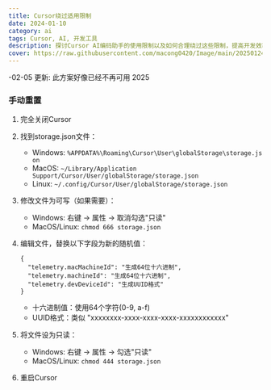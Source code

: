 ```yaml
---
title: Cursor绕过适用限制
date: 2024-01-10
category: ai
tags: Cursor, AI, 开发工具
description: 探讨Cursor AI编码助手的使用限制以及如何合理绕过这些限制，提高开发效率
cover: https://raw.githubusercontent.com/macong0420/Image/main/202501241420134.png
---
```

-02-05
更新: 此方案好像已经不再可用
2025

### 手动重置

1. 完全关闭Cursor
2. 找到storage.json文件：
    - Windows: `%APPDATA%\Roaming\Cursor\User\globalStorage\storage.json`
    - MacOS: `~/Library/Application Support/Cursor/User/globalStorage/storage.json`
    - Linux: `~/.config/Cursor/User/globalStorage/storage.json`
3. 修改文件为可写（如果需要）：
    - Windows: 右键 -> 属性 -> 取消勾选"只读"
    - MacOS/Linux: `chmod 666 storage.json`
4. 编辑文件，替换以下字段为新的随机值：
    
    ```
    {
      "telemetry.macMachineId": "生成64位十六进制",
      "telemetry.machineId": "生成64位十六进制",
      "telemetry.devDeviceId": "生成UUID格式"
    }
    ```
    
    - 十六进制值：使用64个字符(0-9, a-f)
    - UUID格式：类似 "xxxxxxxx-xxxx-xxxx-xxxx-xxxxxxxxxxxx"
5. 将文件设为只读：
    - Windows: 右键 -> 属性 -> 勾选"只读"
    - MacOS/Linux: `chmod 444 storage.json`
6. 重启Cursor